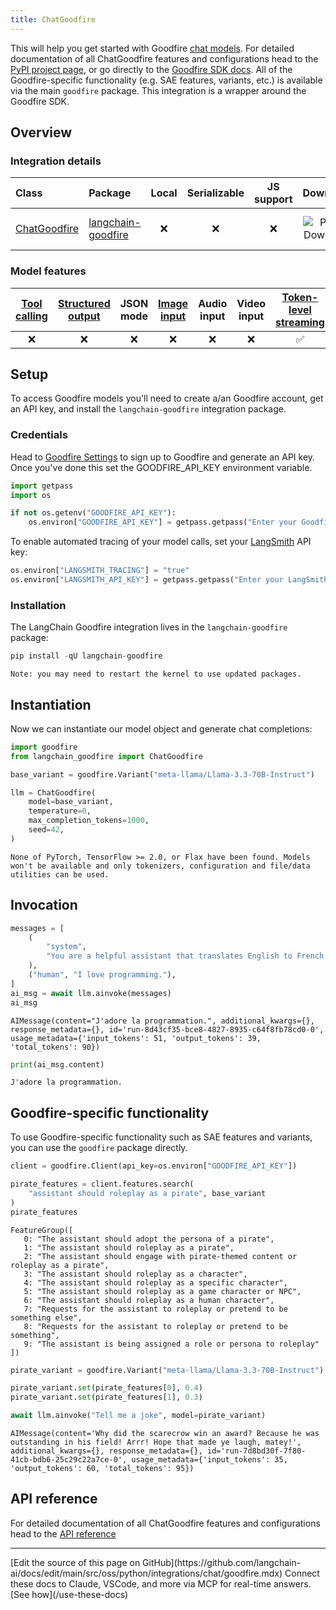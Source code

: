 ```yaml
---
title: ChatGoodfire
---
```


This will help you get started with Goodfire [chat models](/oss/python/langchain/models). For detailed documentation of all ChatGoodfire features and configurations head to the [PyPI project page](https://pypi.org/project/langchain-goodfire/), or go directly to the [Goodfire SDK docs](https://docs.goodfire.ai/sdk-reference/example). All of the Goodfire-specific functionality (e.g. SAE features, variants, etc.) is available via the main `goodfire` package. This integration is a wrapper around the Goodfire SDK.

## Overview

### Integration details

| Class | Package | Local | Serializable | JS support | Downloads | Version |
| :--- | :--- | :---: | :---: |  :---: | :---: | :---: |
| [ChatGoodfire](https://python.langchain.com/api_reference/goodfire/chat_models/langchain_goodfire.chat_models.ChatGoodfire.html) | [langchain-goodfire](https://python.langchain.com/api_reference/goodfire/) | ❌ | ❌ | ❌ | ![PyPI - Downloads](https://img.shields.io/pypi/dm/langchain-goodfire?style=flat-square&label=%20) | ![PyPI - Version](https://img.shields.io/pypi/v/langchain-goodfire?style=flat-square&label=%20) |

### Model features

| [Tool calling](/oss/python/langchain/tools) | [Structured output](/oss/python/langchain/structured-output) | JSON mode | [Image input](/oss/python/langchain/messages#multimodal) | Audio input | Video input | [Token-level streaming](/oss/python/langchain/streaming/) | Native async | [Token usage](/oss/python/langchain/models#token-usage) | [Logprobs](/oss/python/langchain/models#log-probabilities) |
| :---: | :---: | :---: | :---: |  :---: | :---: | :---: | :---: | :---: | :---: |
| ❌ | ❌ | ❌ | ❌ | ❌ | ❌ | ✅ | ✅ | ✅ | ❌ |

## Setup

To access Goodfire models you'll need to create a/an Goodfire account, get an API key, and install the `langchain-goodfire` integration package.

### Credentials

Head to [Goodfire Settings](https://platform.goodfire.ai/organization/settings/api-keys) to sign up to Goodfire and generate an API key. Once you've done this set the GOODFIRE_API_KEY environment variable.

```python
import getpass
import os

if not os.getenv("GOODFIRE_API_KEY"):
    os.environ["GOODFIRE_API_KEY"] = getpass.getpass("Enter your Goodfire API key: ")
```

To enable automated tracing of your model calls, set your [LangSmith](https://docs.smith.langchain.com/) API key:

```python
os.environ["LANGSMITH_TRACING"] = "true"
os.environ["LANGSMITH_API_KEY"] = getpass.getpass("Enter your LangSmith API key: ")
```

### Installation

The LangChain Goodfire integration lives in the `langchain-goodfire` package:

```python
pip install -qU langchain-goodfire
```

```output
Note: you may need to restart the kernel to use updated packages.
```

## Instantiation

Now we can instantiate our model object and generate chat completions:

```python
import goodfire
from langchain_goodfire import ChatGoodfire

base_variant = goodfire.Variant("meta-llama/Llama-3.3-70B-Instruct")

llm = ChatGoodfire(
    model=base_variant,
    temperature=0,
    max_completion_tokens=1000,
    seed=42,
)
```

```output
None of PyTorch, TensorFlow >= 2.0, or Flax have been found. Models won't be available and only tokenizers, configuration and file/data utilities can be used.
```

## Invocation

```python
messages = [
    (
        "system",
        "You are a helpful assistant that translates English to French. Translate the user sentence.",
    ),
    ("human", "I love programming."),
]
ai_msg = await llm.ainvoke(messages)
ai_msg
```

```output
AIMessage(content="J'adore la programmation.", additional_kwargs={}, response_metadata={}, id='run-8d43cf35-bce8-4827-8935-c64f8fb78cd0-0', usage_metadata={'input_tokens': 51, 'output_tokens': 39, 'total_tokens': 90})
```

```python
print(ai_msg.content)
```

```output
J'adore la programmation.
```

## Goodfire-specific functionality

To use Goodfire-specific functionality such as SAE features and variants, you can use the `goodfire` package directly.

```python
client = goodfire.Client(api_key=os.environ["GOODFIRE_API_KEY"])

pirate_features = client.features.search(
    "assistant should roleplay as a pirate", base_variant
)
pirate_features
```

```output
FeatureGroup([
   0: "The assistant should adopt the persona of a pirate",
   1: "The assistant should roleplay as a pirate",
   2: "The assistant should engage with pirate-themed content or roleplay as a pirate",
   3: "The assistant should roleplay as a character",
   4: "The assistant should roleplay as a specific character",
   5: "The assistant should roleplay as a game character or NPC",
   6: "The assistant should roleplay as a human character",
   7: "Requests for the assistant to roleplay or pretend to be something else",
   8: "Requests for the assistant to roleplay or pretend to be something",
   9: "The assistant is being assigned a role or persona to roleplay"
])
```

```python
pirate_variant = goodfire.Variant("meta-llama/Llama-3.3-70B-Instruct")

pirate_variant.set(pirate_features[0], 0.4)
pirate_variant.set(pirate_features[1], 0.3)

await llm.ainvoke("Tell me a joke", model=pirate_variant)
```

```output
AIMessage(content='Why did the scarecrow win an award? Because he was outstanding in his field! Arrr! Hope that made ye laugh, matey!', additional_kwargs={}, response_metadata={}, id='run-7d8bd30f-7f80-41cb-bdb6-25c29c22a7ce-0', usage_metadata={'input_tokens': 35, 'output_tokens': 60, 'total_tokens': 95})
```

## API reference

For detailed documentation of all ChatGoodfire features and configurations head to the [API reference](https://python.langchain.com/api_reference/goodfire/chat_models/langchain_goodfire.chat_models.ChatGoodfire.html)

---

<Callout icon="pen-to-square" iconType="regular">
    [Edit the source of this page on GitHub](https://github.com/langchain-ai/docs/edit/main/src/oss/python/integrations/chat/goodfire.mdx)
</Callout>
<Tip icon="terminal" iconType="regular">
    Connect these docs to Claude, VSCode, and more via MCP for    real-time answers. [See how](/use-these-docs)
</Tip>
